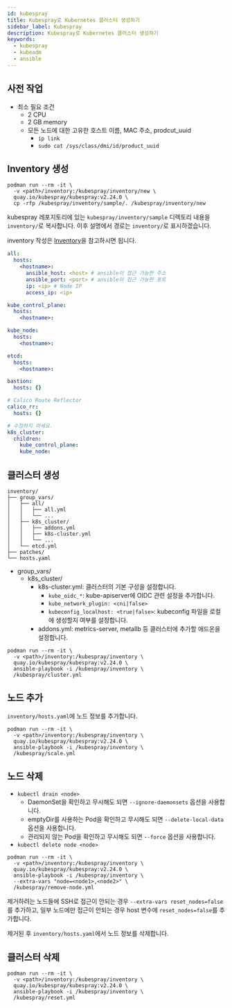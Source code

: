 ```yaml
---
id: kubespray
title: Kubespray로 Kubernetes 클러스터 생성하기
sidebar_label: Kubespray
description: Kubespray로 Kubernetes 클러스터 생성하기
keywords:
  - kubespray
  - kubeadm
  - ansible
---
```


## 사전 작업

- 최소 필요 조건
  - 2 CPU
  - 2 GB memory
  - 모든 노드에 대한 고유한 호스트 이름, MAC 주소, prodcut_uuid
    - `ip link`
    - `sudo cat /sys/class/dmi/id/product_uuid`

## Inventory 생성

```shell
podman run --rm -it \
  -v <path>/inventory:/kubespray/inventory/new \
  quay.io/kubespray/kubespray:v2.24.0 \
  cp -rfp /kubespray/inventory/sample/. /kubespray/inventory/new
```

kubespray 레포지토리에 있는 `kubespray/inventory/sample` 디렉토리 내용을 `inventory/`로 복사합니다. 이후 설명에서 경로는 `inventory/`로 표시하겠습니다.

inventory 작성은 [Inventory](/docs/mlops/mlops/ansible/inventory)을 참고하시면 됩니다.

```yaml title="inventory/hosts.yaml"
all:
  hosts:
    <hostname>:
      ansible_host: <host> # ansible이 접근 가능한 주소
      ansible_port: <port> # ansible이 접근 가능한 포트
      ip: <ip> # Node IP
      access_ip: <ip>

kube_control_plane:
  hosts:
    <hostname>:

kube_node:
  hosts:
    <hostname>:

etcd:
  hosts:
    <hostname>:

bastion:
  hosts: {}

# Calico Route Reflector
calico_rr:
  hosts: {}

# 수정하지 마세요.
k8s_cluster:
  children:
    kube_control_plane:
    kube_node:
```

## 클러스터 생성

```shell
inventory/
├── group_vars/
│   ├── all/
│   │   ├── all.yml
│   │   └── ...
│   ├── k8s_cluster/
│   │   ├── addons.yml
│   │   ├── k8s-cluster.yml
│   │   └── ...
│   └── etcd.yml
├── patches/
└── hosts.yaml
```

- group_vars/
  - k8s_cluster/
    - k8s-cluster.yml: 클러스터의 기본 구성을 설정합니다.
      - `kube_oidc_*`: kube-apiserver에 OIDC 관련 설정을 추가합니다.
      - `kube_network_plugin: <cni|false>`
      - `kubeconfig_localhost: <true|false>`: kubeconfig 파일을 로컬에 생성할지 여부를 설정합니다.
    - addons.yml: metrics-server, metallb 등 클러스터에 추가할 애드온을 설정합니다.

```shell
podman run --rm -it \
  -v <path>/inventory:/kubespray/inventory \
  quay.io/kubespray/kubespray:v2.24.0 \
  ansible-playbook -i /kubespray/inventory \
  /kubespray/cluster.yml
```

## 노드 추가

`inventory/hosts.yaml`에 노드 정보를 추가합니다.

```shell
podman run --rm -it \
  -v <path>/inventory:/kubespray/inventory \
  quay.io/kubespray/kubespray:v2.24.0 \
  ansible-playbook -i /kubespray/inventory \
  /kubespray/scale.yml
```

## 노드 삭제

- `kubectl drain <node>`
  - DaemonSet을 확인하고 무시해도 되면 `--ignore-daemonsets` 옵션을 사용합니다.
  - emptyDir를 사용하는 Pod을 확인하고 무시해도 되면 `--delete-local-data` 옵션을 사용합니다.
  - 관리되지 않는 Pod을 확인하고 무시해도 되면 `--force` 옵션을 사용합니다.
- `kubectl delete node <node>`

```shell
podman run --rm -it \
  -v <path>/inventory:/kubespray/inventory \
  quay.io/kubespray/kubespray:v2.24.0 \
  ansible-playbook -i /kubespray/inventory \
  --extra-vars "node=<node1>,<node2>" \
  /kubespray/remove-node.yml
```

제거하려는 노드들에 SSH로 접근이 안되는 경우 `--extra-vars reset_nodes=false`를 추가하고, 일부 노드에만 접근이 안되는 경우 host 변수에 `reset_nodes=false`를 추가합니다.

제거된 후 `inventory/hosts.yaml`에서 노드 정보를 삭제합니다.

## 클러스터 삭제

```shell
podman run --rm -it \
  -v <path>/inventory:/kubespray/inventory \
  quay.io/kubespray/kubespray:v2.24.0 \
  ansible-playbook -i /kubespray/inventory \
  /kubespray/reset.yml
```
